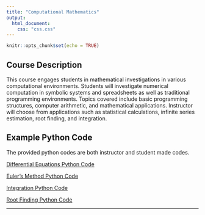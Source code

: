 ```yaml
---
title: "Computational Mathematics"
output:
  html_document:
    css: "css.css"
---
```


```r
knitr::opts_chunk$set(echo = TRUE)
```

## Course Description

This course engages students in mathematical investigations in various computational environments. Students will investigate numerical computation in symbolic systems and spreadsheets as well as traditional programming environments. Topics covered include basic programming structures, computer arithmetic, and mathematical applications. Instructor will choose from applications such as statistical calculations, infinite series estimation, root finding, and integration.

## Example Python Code

The provided python codes are both instructor and student made codes. 

[Differential Equations Python Code](https://mathr.math.appstate.edu/s/58f8b329c273f92cdd179/files/Website/AlexPettis/Comp%20Math/Diff_Equations_Python-Code.html)

[Euler's Method Python Code](https://mathr.math.appstate.edu/s/58f8b329c273f92cdd179/files/Website/AlexPettis/Comp%20Math/Euler_Python_Code.html)

[Integration Python Code](https://mathr.math.appstate.edu/s/58f8b329c273f92cdd179/files/Website/AlexPettis/Comp%20Math/Int_Python_Code.html)


[Root Finding Python Code](https://mathr.math.appstate.edu/s/58f8b329c273f92cdd179/files/Website/AlexPettis/Comp%20Math/Root_Finding_Code.html)

__________
